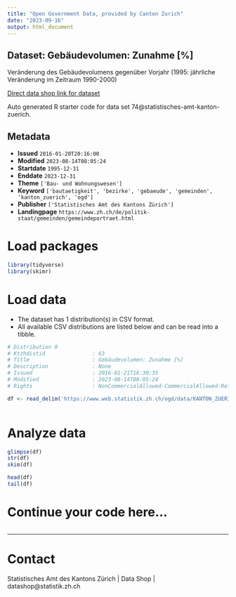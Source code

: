 ```yaml
---
title: "Open Government Data, provided by Canton Zurich"
date: "2023-09-16"
output: html_document
---
```


## Dataset: Gebäudevolumen: Zunahme [%]

Veränderung des Gebäudevolumens gegenüber Vorjahr (1995: jährliche Veränderung im Zeitraum 1990-2000)

[Direct data shop link for dataset](https://www.zh.ch/de/politik-staat/opendata.zhweb-noredirect.zhweb-cache.html#/datasets/74@statistisches-amt-kanton-zuerich)

Auto generated R starter code for data set 74@statistisches-amt-kanton-zuerich.

## Metadata

- **Issued** `2016-01-20T20:16:00`
- **Modified** `2023-08-14T08:05:24`
- **Startdate** `1995-12-31`
- **Enddate** `2023-12-31`
- **Theme** `['Bau- und Wohnungswesen']`
- **Keyword** `['bautaetigkeit', 'bezirke', 'gebaeude', 'gemeinden', 'kanton_zuerich', 'ogd']`
- **Publisher** `['Statistisches Amt des Kantons Zürich']`
- **Landingpage** `https://www.zh.ch/de/politik-staat/gemeinden/gemeindeportraet.html`


# Load packages

```r

library(tidyverse)
library(skimr)

```

# Load data

-   The dataset has 1 distribution(s) in CSV format.
-   All available CSV distributions are listed below and can be read into a tibble.

```r

# Distribution 0
# Ktzhdistid               : 63
# Title                    : Gebäudevolumen: Zunahme [%]
# Description              : None
# Issued                   : 2016-01-21T16:30:35
# Modified                 : 2023-08-14T08:05:24
# Rights                   : NonCommercialAllowed-CommercialAllowed-ReferenceRequired

df <- read_delim('https://www.web.statistik.zh.ch/ogd/data/KANTON_ZUERICH_170.csv')



```

# Analyze data

```r

glimpse(df)
str(df)
skim(df)

head(df)
tail(df)

```

# Continue your code here...

```r

```

------------------------------------------------------------------------

# Contact

Statistisches Amt des Kantons Zürich | Data Shop | datashop@statistik.zh.ch
